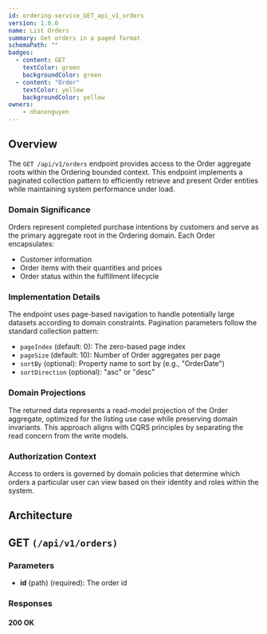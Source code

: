 ```yaml
---
id: ordering-service_GET_api_v1_orders
version: 1.0.0
name: List Orders
summary: Get orders in a paged format
schemaPath: ""
badges:
  - content: GET
    textColor: green
    backgroundColor: green
  - content: "Order"
    textColor: yellow
    backgroundColor: yellow
owners:
    - nhanxnguyen
---
```


## Overview

The `GET /api/v1/orders` endpoint provides access to the Order aggregate roots within the Ordering bounded context. This endpoint implements a paginated collection pattern to efficiently retrieve and present Order entities while maintaining system performance under load.

### Domain Significance

Orders represent completed purchase intentions by customers and serve as the primary aggregate root in the Ordering domain. Each Order encapsulates:

- Customer information
- Order items with their quantities and prices
- Order status within the fulfillment lifecycle

### Implementation Details

The endpoint uses page-based navigation to handle potentially large datasets according to domain constraints. Pagination parameters follow the standard collection pattern:

- `pageIndex` (default: 0): The zero-based page index
- `pageSize` (default: 10): Number of Order aggregates per page
- `sortBy` (optional): Property name to sort by (e.g., "OrderDate")
- `sortDirection` (optional): "asc" or "desc"

### Domain Projections

The returned data represents a read-model projection of the Order aggregate, optimized for the listing use case while preserving domain invariants. This approach aligns with CQRS principles by separating the read concern from the write models.

### Authorization Context

Access to orders is governed by domain policies that determine which orders a particular user can view based on their identity and roles within the system.

## Architecture

<NodeGraph />

## GET `(/api/v1/orders)`

### Parameters

- **id** (path) (required): The order id

### Responses

#### <span className="text-green-500">200 OK</span>

<SchemaViewer file="response-200.json" maxHeight="500" id="response-200" />
